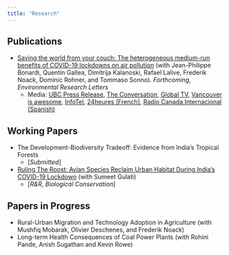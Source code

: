 ```yaml
---
title: "Research"
---
```


## Publications

* [Saving the world from your couch: The heterogeneous medium-run benefits of COVID-19 lockdowns on air pollution](https://iopscience.iop.org/article/10.1088/1748-9326/abee4d) (with Jean-Philippe Bonardi, Quentin Gallea, Dimitrija Kalanoski, Rafael Lalive, Frederik Noack, Dominic Rohner, and Tommaso Sonno). *Forthcoming, Environmental Research Letters*
    + Media: [UBC Press Release](https://news.ubc.ca/2021/04/06/covid-19-lockdowns-only-reduced-air-pollution-in-some-parts-of-the-world/), [The Conversation](https://theconversation.com/covid-19-lockdowns-improved-air-quality-in-some-cities-shedding-light-on-how-to-curb-pollution-158356), [Global TV](https://globalnews.ca/video/7742442/ubc-study-finds-pollution-did-not-decrease-everywhere-during-pandemic/), [Vancouver is awesome](https://www.vancouverisawesome.com/coronavirus-covid-19-local-news/heres-why-covid-19-lockdowns-only-reduced-air-pollution-in-parts-of-the-world-3607865), [InfoTel](https://infotel.ca/newsitem/canada-saw-30-decrease-in-air-pollution-during-first-wave-lockdown-ubc-study/it82126), [24heures (French)](https://www.24heures.ch/la-pollution-a-baisse-beaucoup-plus-que-lactivite-economique-756413910716), [Radio Canada Internacional (Spanish)](https://www.rcinet.ca/es/2021/04/13/el-confinamiento-no-redujo-la-contaminacion-del-aire-tanto-como-se-esperaba/)

## Working Papers

* The Development-Biodiversity Tradeoff: Evidence from India's Tropical Forests
    + [*Submitted*]
    
* [Ruling The Roost: Avian Species Reclaim Urban Habitat During India's COVID-19 Lockdown](https://www.biorxiv.org/content/10.1101/2020.12.15.422890v1) (with Sumeet Gulati)
    + [*R&R, Biological Conservation*]
    
## Papers in Progress

* Rural-Urban Migration and Technology Adoption in Agriculture (with Mushfiq Mobarak, Olivier Deschenes, and Frederik Noack)
* Long-term Health Consequences of Coal Power Plants (with Rohini Pande, Anish Sugathan and Kevin Rowe)